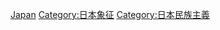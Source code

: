 {{Catmore}}

[[Category:亚洲各国国家象征|Japan]]
[[Category:日本象征|Category:日本象征]]
[[Category:日本民族主義|Category:日本民族主義]]